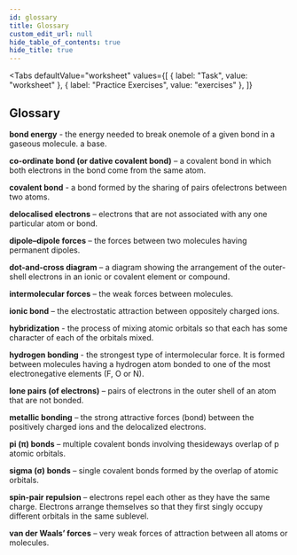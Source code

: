 ```yaml
---
id: glossary
title: Glossary
custom_edit_url: null
hide_table_of_contents: true
hide_title: true
---
```



<Tabs
  defaultValue="worksheet"
  values={[
    { label: "Task", value: "worksheet" },
    { label: "Practice Exercises", value: "exercises" },
  ]}
>

<TabItem value="worksheet">

## Glossary

<p>
  <strong>bond energy</strong>
  <AudioButton url="/media/62.6b867473.mp3" /> - the energy needed to break onemole of a given bond in a gaseous molecule. 
  a base.
</p>
<p>
  <strong>co-ordinate bond (or dative covalent bond)</strong>
  <AudioButton url="/media/63.ff042798.mp3" /> – a covalent bond in which both electrons in the bond come from the same atom.
</p>
<p>
  <strong>covalent bond</strong>
  <AudioButton url="/media/64.89954986.mp3" /> - a bond formed by the sharing of pairs ofelectrons between two atoms.
</p>
<p>
  <strong>delocalised electrons</strong>
  <AudioButton url="/media/65.bd08537e.mp3" /> – electrons that are not associated with any one particular atom or bond.
</p>
<p>
  <strong>dipole–dipole forces</strong>
  <AudioButton url="/media/66.20712d15.mp3" /> – the forces between two molecules having permanent dipoles.
</p>
<p>
  <strong>dot-and-cross diagram</strong>
  <AudioButton url="/media/67.17c62ec5.mp3" /> – a diagram showing the arrangement of the outer-shell electrons in an ionic or covalent element or compound.
</p>
<p>
  <strong>intermolecular forces</strong>
  <AudioButton url="/media/70.1890a5a1.mp3" /> – the weak forces between molecules.
</p>
<p>
  <strong>ionic bond</strong>
  <AudioButton url="/media/71.e801d54a.mp3" /> – the electrostatic attraction between oppositely charged ions.
</p>
<p>
  <strong>hybridization</strong>
  <AudioButton url="/media/68.3f134a65.mp3" /> - the process of mixing atomic orbitals so that each has some character of each of the orbitals mixed.
</p>
<p>
  <strong>hydrogen bonding </strong>
  <AudioButton url="/media/69.ae63968b.mp3" /> - the strongest type of intermolecular force. It is formed between molecules having a hydrogen atom bonded to one of the most electronegative elements (F, O or N).
</p>
<p>
  <strong>lone pairs (of electrons)</strong>
  <AudioButton url="/media/72.1de68a9b.mp3" /> – pairs of electrons in the outer shell of an atom that are not bonded.
</p>
<p>
  <strong>metallic bonding</strong>
  <AudioButton url="/media/73.5cbf687c.mp3" /> – the strong attractive forces (bond) between the positively charged ions and the delocalized electrons.
</p>
<p>
  <strong>pi (π) bonds</strong>
  <AudioButton url="/media/74.405e9dd8.mp3" /> – multiple covalent bonds involving thesideways overlap of p atomic orbitals.
</p>
<p>
  <strong>sigma (σ) bonds</strong>
  <AudioButton url="/media/75.80ffbf9d.mp3" /> – single covalent bonds formed by the overlap of atomic orbitals.
</p>
<p>
  <strong>spin-pair repulsion</strong>
  <AudioButton url="/media/76.9678efcb.mp3" /> – electrons repel each other as they have the same charge. Electrons arrange themselves so that they first singly occupy different orbitals in the same sublevel.
</p>
<p>
  <strong>van der Waals’ forces</strong>
  <AudioButton url="/media/77.ea33b295.mp3" /> – very weak forces of attraction between all atoms or molecules.
</p>

</TabItem>

<TabItem value="exercises">
  <Frame src="https://learningapps.org/watch?v=prmwsgs5t21" height="480px" />
</TabItem>

</Tabs>



